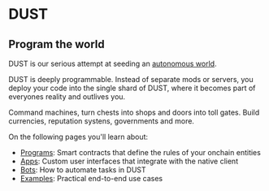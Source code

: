 # DUST

## Program the world

DUST is our serious attempt at seeding an [autonomous world](https://0xparc.org/blog/autonomous-worlds).

DUST is deeply programmable.
Instead of separate mods or servers, you deploy your code into the single shard of DUST, where it becomes part of everyones reality and outlives you.

Command machines, turn chests into shops and doors into toll gates. Build currencies, reputation systens, governments and more.

On the following pages you'll learn about:

- [Programs](/programs): Smart contracts that define the rules of your onchain entities
- [Apps](/apps): Custom user interfaces that integrate with the native client
- [Bots](/bots): How to automate tasks in DUST
- [Examples](/examples/swap-chest): Practical end-to-end use cases

